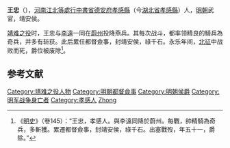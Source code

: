{{Otheruses|王忠|other=同名或類似名的其它條目描述}}

'''王忠'''（{{bd|1359年||1409年|catIdx=}}），[[河南江北等處行中書省|河南江北等處行中書省]][[德安府|德安府]][[孝感縣|孝感縣]]（今[[湖北省|湖北省]][[孝感縣|孝感縣]]）人，[[明朝|明朝]]武官，靖安侯。

[[靖难之役|靖难之役]]时，王忠与[[李遠_(明)|李遠]]一同在[[蔚州|蔚州]]投降燕兵。其每次战斗，都率领精良的騎兵為奇兵，并多有斩获。此后累任都督僉事，封靖安侯，祿千石。永乐年间，[[明成祖北征|北征]]中战败而死，爵位被废除<ref>《[[明史|明史]]》（卷145）：“王忠，孝感人。與李遠同降於蔚州。每戰，帥精騎為奇兵，多斬獲。累遷都督僉事，封靖安侯，祿千石。出塞戰歿，年五十一，爵除。”</ref>。

== 参考文献 ==
{{wikisource|明史/卷145}}
{{reflist}}

{{明朝官员小作品}}

{{Authority control}}
{{DEFAULTSORT:Wang王}}
[[Category:靖难之役人物|Category:靖难之役人物]]
[[Category:明朝都督僉事|Category:明朝都督僉事]]
[[Category:明朝侯爵|Category:明朝侯爵]]
[[Category:明军战争身亡者|Category:明军战争身亡者]]
[[Category:孝感人|Category:孝感人]]
[[Category:王姓|Zhong]]
